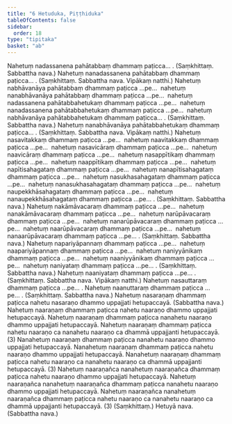 ```yaml
---
title: "6 Hetuduka, Piṭṭhiduka"
tableOfContents: false
sidebar:
  order: 18
type: "tipitaka"
basket: "ab"
---
```



<DynamicBreadcrumb />

<Division number="12">

<Paragraph number="65">
Nahetuṃ nadassanena pahātabbaṃ dhammaṃ paṭicca… . (Saṃkhittaṃ. Sabbattha nava.)
</Paragraph>

<Paragraph number="66">
Nahetuṃ nanadassanena pahātabbaṃ dhammaṃ paṭicca… . (Saṃkhittaṃ. Sabbattha nava. Vipākaṃ natthi.)
</Paragraph>

</Division>
<Division number="13">

<Paragraph number="67">
Nahetuṃ nabhāvanāya pahātabbaṃ dhammaṃ paṭicca …pe…  nahetuṃ nanabhāvanāya pahātabbaṃ dhammaṃ paṭicca …pe…  nahetuṃ nadassanena pahātabbahetukaṃ dhammaṃ paṭicca …pe…  nahetuṃ nanadassanena pahātabbahetukaṃ dhammaṃ paṭicca …pe…  nahetuṃ nabhāvanāya pahātabbahetukaṃ dhammaṃ paṭicca… . (Saṃkhittaṃ. Sabbattha nava.)
</Paragraph>

<Paragraph number="68">
Nahetuṃ nanabhāvanāya pahātabbahetukaṃ dhammaṃ paṭicca… . (Saṃkhittaṃ. Sabbattha nava. Vipākaṃ natthi.)
</Paragraph>

</Division>
<Division number="14">

<Paragraph number="69">
Nahetuṃ nasavitakkaṃ dhammaṃ paṭicca …pe…  nahetuṃ naavitakkaṃ dhammaṃ paṭicca …pe…  nahetuṃ nasavicāraṃ dhammaṃ paṭicca …pe…  nahetuṃ naavicāraṃ dhammaṃ paṭicca …pe…  nahetuṃ nasappītikaṃ dhammaṃ paṭicca …pe…  nahetuṃ naappītikaṃ dhammaṃ paṭicca …pe…  nahetuṃ napītisahagataṃ dhammaṃ paṭicca …pe…  nahetuṃ nanapītisahagataṃ dhammaṃ paṭicca …pe…  nahetuṃ nasukhasahagataṃ dhammaṃ paṭicca …pe…  nahetuṃ nanasukhasahagataṃ dhammaṃ paṭicca …pe…  nahetuṃ naupekkhāsahagataṃ dhammaṃ paṭicca …pe…  nahetuṃ nanaupekkhāsahagataṃ dhammaṃ paṭicca …pe… . (Saṃkhittaṃ. Sabbattha nava.)
</Paragraph>

</Division>
<Division number="15">

<Paragraph number="70">
Nahetuṃ nakāmāvacaraṃ dhammaṃ paṭicca …pe…  nahetuṃ nanakāmāvacaraṃ dhammaṃ paṭicca …pe…  nahetuṃ narūpāvacaraṃ dhammaṃ paṭicca …pe…  nahetuṃ nanarūpāvacaraṃ dhammaṃ paṭicca …pe…  nahetuṃ naarūpāvacaraṃ dhammaṃ paṭicca …pe…  nahetuṃ nanaarūpāvacaraṃ dhammaṃ paṭicca …pe… . (Saṃkhittaṃ. Sabbattha nava.)
</Paragraph>

</Division>
<Division number="16">

<Paragraph number="71">
Nahetuṃ napariyāpannaṃ dhammaṃ paṭicca …pe…  nahetuṃ naapariyāpannaṃ dhammaṃ paṭicca …pe…  nahetuṃ naniyyānikaṃ dhammaṃ paṭicca …pe…  nahetuṃ naaniyyānikaṃ dhammaṃ paṭicca …pe…  nahetuṃ naniyataṃ dhammaṃ paṭicca …pe… . (Saṃkhittaṃ. Sabbattha nava.)
</Paragraph>

<Paragraph number="72">
Nahetuṃ naaniyataṃ dhammaṃ paṭicca …pe… . (Saṃkhittaṃ. Sabbattha nava. Vipākaṃ natthi.)
</Paragraph>

<Paragraph number="73">
Nahetuṃ nasauttaraṃ dhammaṃ paṭicca …pe… . Nahetuṃ naanuttaraṃ dhammaṃ paṭicca …pe… . (Saṃkhittaṃ. Sabbattha nava.)
</Paragraph>

</Division>
<Division number="17">

<Paragraph number="74">
Nahetuṃ nasaraṇaṃ dhammaṃ paṭicca nahetu nasaraṇo dhammo uppajjati hetupaccayā. (Sabbattha nava.)
</Paragraph>

<Paragraph number="75">
Nahetuṃ naaraṇaṃ dhammaṃ paṭicca nahetu naaraṇo dhammo uppajjati hetupaccayā. Nahetuṃ naaraṇaṃ dhammaṃ paṭicca nanahetu naaraṇo dhammo uppajjati hetupaccayā. Nahetuṃ naaraṇaṃ dhammaṃ paṭicca nahetu naaraṇo ca nanahetu naaraṇo ca dhammā uppajjanti hetupaccayā. (3)
</Paragraph>

<Paragraph number="76">
Nanahetuṃ naaraṇaṃ dhammaṃ paṭicca nanahetu naaraṇo dhammo uppajjati hetupaccayā. Nanahetuṃ naaraṇaṃ dhammaṃ paṭicca nahetu naaraṇo dhammo uppajjati hetupaccayā. Nanahetuṃ naaraṇaṃ dhammaṃ paṭicca nahetu naaraṇo ca nanahetu naaraṇo ca dhammā uppajjanti hetupaccayā. (3)
</Paragraph>

<Paragraph number="77">
Nahetuṃ naaraṇañca nanahetuṃ naaraṇañca dhammaṃ paṭicca nahetu naaraṇo dhammo uppajjati hetupaccayā. Nahetuṃ naaraṇañca nanahetuṃ naaraṇañca dhammaṃ paṭicca nanahetu naaraṇo dhammo uppajjati hetupaccayā. Nahetuṃ naaraṇañca nanahetuṃ naaraṇañca dhammaṃ paṭicca nahetu naaraṇo ca nanahetu naaraṇo ca dhammā uppajjanti hetupaccayā. (3) (Saṃkhittaṃ.)
</Paragraph>

<Paragraph number="78">
Hetuyā nava. (Sabbattha nava.)
</Paragraph>
</Division>